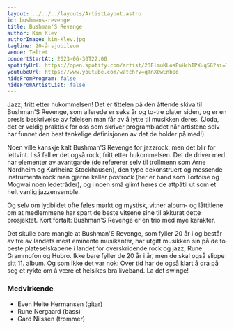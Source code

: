 ```yaml
---
layout: ../../../layouts/ArtistLayout.astro
id: bushmans-revenge
title: Bushman'S Revenge
author: Kim Klev
authorImage: kim-klev.jpg
tagline: 20-årsjubileum
venue: Teltet
concertStartAt: 2023-06-30T22:00
spotifyUrl: https://open.spotify.com/artist/23ElmuKLosPuHchIPXuq5G?si=Tf_YkhnOR369nyD0bWB6gA
youtubeUrl: https://www.youtube.com/watch?v=qTnX0wEnb0o
hideFromProgram: false
hideFromArtistList: false
---
```


Jazz, fritt etter hukommelsen! Det er tittelen på den åttende skiva til Bushman'S Revenge, som allerede er seks år og to-tre plater siden, og er en presis beskrivelse av følelsen man får av å lytte til musikken deres. (Joda, det er veldig praktisk for oss som skriver programbladet når artistene selv har funnet den best tenkelige definisjonen av det de holder på med!)

Noen ville kanskje kalt Bushman'S Revenge for jazzrock, men det blir for lettvint. I så fall er det også rock, fritt etter hukommelsen. Det de driver med har elementer av avantgarde (de refererer selv til trollmenn som Arne Nordheim og Karlheinz Stockhausen), den type dekonstruert og messende instrumentalrock man gjerne kaller postrock (her er band som Tortoise og Mogwai noen ledetråder), og i noen små glimt høres de attpåtil ut som et helt vanlig jazzensemble.

Og selv om lydbildet ofte føles mørkt og mystisk, vitner album- og låttitlene om at medlemmene har spart de beste vitsene sine til akkurat dette prosjektet. Kort fortalt: Bushman'S Revenge er en trio med mye karakter.

Det skulle bare mangle at Bushman'S Revenge, som fyller 20 år i og består av tre av landets mest eminente musikanter, har utgitt musikken sin på de to beste plateselskapene i landet for overskridende rock og jazz, Rune Grammofon og Hubro. Ikke bare fyller de 20 år i år, men de skal også slippe sitt 11. album. Og som ikke det var nok: Over tid har de også klart å dra på seg et rykte om å være et helsikes bra liveband. La det swinge!

### Medvirkende

- Even Helte Hermansen (gitar)
- Rune Nergaard (bass)
- Gard Nilssen (trommer)
